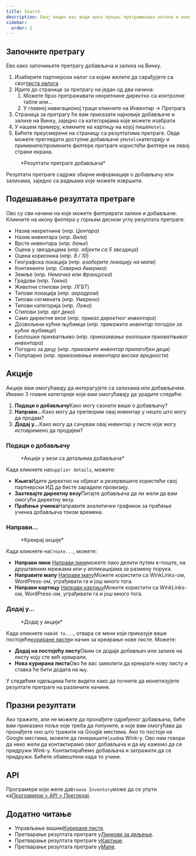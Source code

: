 ```yaml
---
title: Search
description: Овај водич вас води кроз процес претраживања хотела и понуде.
sidebar:
  order: 2
---
```


## Започните претрагу

Ево како започињете претрагу добављача и залиха на Винку.

1. Изаберите партнерски налог са којим желите да сарађујете са свог[листа налога](https://studio.wink.travel/company/list)
2. Идите до странице за претрагу на један од два начина:
   1. Можете брзо претраживати некретнине директно са контролне табле или...
   2. У главној навигационој траци кликните на Инвентар → Претрага
3. Страница за претрагу ће вам приказати најновије добављаче и залихе на Винку, заједно са категоријама које можете изабрати.
4. У нашем примеру, кликните на картицу на којој пише`Hotels`.
5. Бићете преусмерени на страницу са резултатима претраге. Овде можете прегледати доступне добављаче у`Hotels`категорију и примените/промените филтере претраге користећи филтере на левој страни екрана.

<figure>
  <CloudinaryImage width="700" height="570" resize="scale" quality="best" alt="Резултати претраге" src="academy/search-results" errorImage="noimage_opaque_nyrtl0.png" />

  <figcaption>*Резултати претраге добављача*</figcaption>
</figure>


Резултати претраге садрже збирне информације о добављачу или залихама, заједно са радњама које можете извршити.

## Подешавање резултата претраге

Ово су сви начини на које можете филтрирати залихе и добављаче. Кликните на икону филтера у горњем десном углу резултата претраге.

* Назив некретнине (*нпр. Центара*)
* Назив инвентара (*нпр. Вила*)
* Врсте инвентара (*нпр. бање*)
* Оцена у звездицама (*нпр. објекти са 5 звездица*)
* Оцена корисника (*нпр. 8 / 10*)
* Географска локација (*нпр. изаберите локацију на мапи*)
* Континенти (*нпр. Северна Америка*)
* Земље (*нпр. Немачка или Француска*)
* Градови (*нпр. Токио*)
* Животни стилови (*нпр. ЛГБТ*)
* Типови локација (*нпр. аеродром*)
* Типови сегмената (*нпр. Умерено*)
* Типови категорија (*нпр. Ложа*)
* Стилови (*нпр. арт деко*)
* Само директне везе (*нпр. приказ директног инвентара*)
* Дозвољени кућни љубимци (*нпр. прикажите инвентар погодан за кућне љубимце*)
* Еколошки прихватљиво (*нпр. приказивање еколошки прихватљивог инвентара*)
* Погодно за децу (*нпр. прикажите инвентар прилагођен деци*)
* Популарно (*нпр. приказивање инвентара високе вредности*)

## Акције

Акције вам омогућавају да интерагујете са залихама или добављачем. Имамо 3 главне категорије које вам омогућавају да урадите следеће:

1. **Подаци о добављачу**Како могу сазнати више о добављачу?
2. **Направи...**&#x41A;ако могу да претворим овај инвентар у нешто што могу да продам?
3. **Додај у...**&#x41A;ако могу да сачувам овај инвентар у листе које могу истовремено да продајем?

### Подаци о добављачу

<figure>
  <CloudinaryImage width="350" height="190" resize="scale" quality="best" alt="Подаци о добављачу" src="academy/supplier-details" errorImage="noimage_opaque_nyrtl0.png" />

  <figcaption>*Акције у вези са детаљима добављача*</figcaption>
</figure>


Када кликнете на`Supplier details`, можете:

* **Књига**Идите директно на објекат и резервишите користећи свој партнерски ИД да бисте зарадили провизију.
* **Захтевајте директну везу**Питајте добављача да ли жели да вам омогући директну везу.
* **Праћење учинка**Направите аналитички графикон за праћење учинка добављача током времена.

### Направи...

<figure>
  <CloudinaryImage width="350" height="238" resize="scale" quality="best" alt="Акције" src="academy/inventory-actions" errorImage="noimage_opaque_nyrtl0.png" />

  <figcaption>*Креирај акције*</figcaption>
</figure>


Када кликнете на`Create...`, можете:

* **Направи линк** [Направи линк](/studio/shareable-links)можете лако делити путем е-поште, на друштвеним мрежама или у апликацијама за размену порука.
* **Направите мапу** [Направи мапу](/studio/maps)Можете користити са WinkLinks-ом, WordPress-ом, уграђивати га и још много тога.
* **Направи картицу** [Направи картицу](/studio/cards)Можете користити са WinkLinks-ом, WordPress-ом, уграђивати га и још много тога.

### Додај у...

<figure>
  <CloudinaryImage width="350" height="203" resize="scale" quality="best" alt="Акције" src="academy/add-to" errorImage="noimage_opaque_nyrtl0.png" />

  <figcaption>*Додај у акције*</figcaption>
</figure>


Када кликнете на`Add to...`, отвара се мени који приказује ваше постојеће[куриране листе](/studio/curated-lists)и начин за креирање нове листе. Можете:

* **Додај на постојећу листу**Овим се додаје добављач или залихе на листу коју сте већ креирали.
* **Нова курирана листа**Ово ће вас замолити да креирате нову листу и ставка ће бити додата на њу.

У следећим одељцима ћете видети како да почнете да монетизујете резултате претраге на различите начине.

## Празни резултати

Ако тражите, али не можете да пронађете одређеног добављача, биће вам приказано поље које треба да попуните, а које вам омогућава да пронађете оно што тражите на Google местима. Ако то постоји на Google местима, можете да генеришете`lead`на Wink-у.
Ово нам говори да неко жели да контактирамо овог добављача и да му кажемо да се придружи Wink-у. Контактираћемо добављача и затражити да се придружи. Бићете обавештени када то учине.

## API

Програмери који желе да`Browse Inventory`може да се упути ка[Програмери > API > Прегледај](/developers/apis/#browse-api).

## Додатно читање

* Управљање вашим[Куриране листе](/studio/curated-lists).
* Претварање резултата претраге у[Линкови за дељење](/studio/shareable-links).
* Претварање резултата претраге у[Картице](/studio/cards).
* Претварање резултата претраге у[Мапе](/studio/maps).


